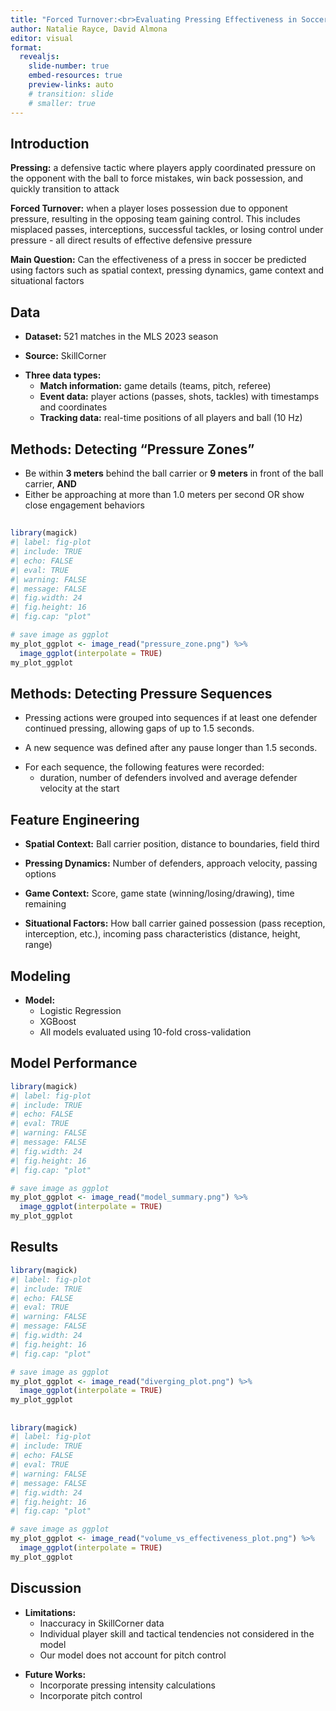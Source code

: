```yaml
---
title: "Forced Turnover:<br>Evaluating Pressing Effectiveness in Soccer"
author: Natalie Rayce, David Almona
editor: visual
format:
  revealjs:
    slide-number: true
    embed-resources: true
    preview-links: auto
    # transition: slide
    # smaller: true
---
```


## Introduction

::: fragment
**Pressing:** a defensive tactic where players apply coordinated pressure on the opponent with the ball to force mistakes, win back possession, and quickly transition to attack
:::

::: fragment
**Forced Turnover:** when a player loses possession due to opponent pressure, resulting in the opposing team gaining control. This includes misplaced passes, interceptions, successful tackles, or losing control under pressure - all direct results of effective defensive pressure
:::

::: fragment
**Main Question:** Can the effectiveness of a press in soccer be predicted using factors such as spatial context, pressing dynamics, game context and situational factors
:::

## Data

::: fragment
-   **Dataset:** 521 matches in the MLS 2023 season
:::

::: fragment
-   **Source:** SkillCorner
:::

::: fragment
-   **Three data types:**
    -   **Match information:** game details (teams, pitch, referee)
    -   **Event data:** player actions (passes, shots, tackles) with timestamps and coordinates
    -   **Tracking data:** real-time positions of all players and ball (10 Hz)
:::

## Methods: Detecting "Pressure Zones"

::: fragment
-   Be within **3 meters** behind the ball carrier or **9 meters** in front of the ball carrier, **AND**
-   Either be approaching at more than 1.0 meters per second OR show close engagement behaviors
:::

##

```r
library(magick)
#| label: fig-plot
#| include: TRUE
#| echo: FALSE
#| eval: TRUE
#| warning: FALSE
#| message: FALSE
#| fig.width: 24
#| fig.height: 16
#| fig.cap: "plot"

# save image as ggplot
my_plot_ggplot <- image_read("pressure_zone.png") %>% 
  image_ggplot(interpolate = TRUE)
my_plot_ggplot
```

## Methods: Detecting Pressure Sequences

::: fragment
-   Pressing actions were grouped into sequences if at least one defender continued pressing, allowing gaps of up to 1.5 seconds.
:::

::: fragment
-   A new sequence was defined after any pause longer than 1.5 seconds.
:::

::: fragment
-   For each sequence, the following features were recorded:
    -   duration, number of defenders involved and average defender velocity at the start
:::

## Feature Engineering

::: fragment
-   **Spatial Context:** Ball carrier position, distance to boundaries, field third
:::

::: fragment
-   **Pressing Dynamics:** Number of defenders, approach velocity, passing options
:::

::: fragment
-   **Game Context:** Score, game state (winning/losing/drawing), time remaining
:::

::: fragment
-   **Situational Factors:** How ball carrier gained possession (pass reception, interception, etc.), incoming pass characteristics (distance, height, range)
:::

## Modeling

::: fragment
- **Model:**  
  - Logistic Regression  
  - XGBoost  
  - All models evaluated using 10-fold cross-validation
:::

## Model Performance

```r
library(magick)
#| label: fig-plot
#| include: TRUE
#| echo: FALSE
#| eval: TRUE
#| warning: FALSE
#| message: FALSE
#| fig.width: 24
#| fig.height: 16
#| fig.cap: "plot"

# save image as ggplot
my_plot_ggplot <- image_read("model_summary.png") %>% 
  image_ggplot(interpolate = TRUE)
my_plot_ggplot
```

## Results

```r
library(magick)
#| label: fig-plot
#| include: TRUE
#| echo: FALSE
#| eval: TRUE
#| warning: FALSE
#| message: FALSE
#| fig.width: 24
#| fig.height: 16
#| fig.cap: "plot"

# save image as ggplot
my_plot_ggplot <- image_read("diverging_plot.png") %>% 
  image_ggplot(interpolate = TRUE)
my_plot_ggplot
```
##
```r
library(magick)
#| label: fig-plot
#| include: TRUE
#| echo: FALSE
#| eval: TRUE
#| warning: FALSE
#| message: FALSE
#| fig.width: 24
#| fig.height: 16
#| fig.cap: "plot"

# save image as ggplot
my_plot_ggplot <- image_read("volume_vs_effectiveness_plot.png") %>% 
  image_ggplot(interpolate = TRUE)
my_plot_ggplot
```

## Discussion

::: fragment
-   **Limitations:**
    -   Inaccuracy in SkillCorner data
    -   Individual player skill and tactical tendencies not considered in the model
    -   Our model does not account for pitch control
    
:::

::: fragment
-   **Future Works:**
    -   Incorporate pressing intensity calculations
    -   Incorporate pitch control
    
:::